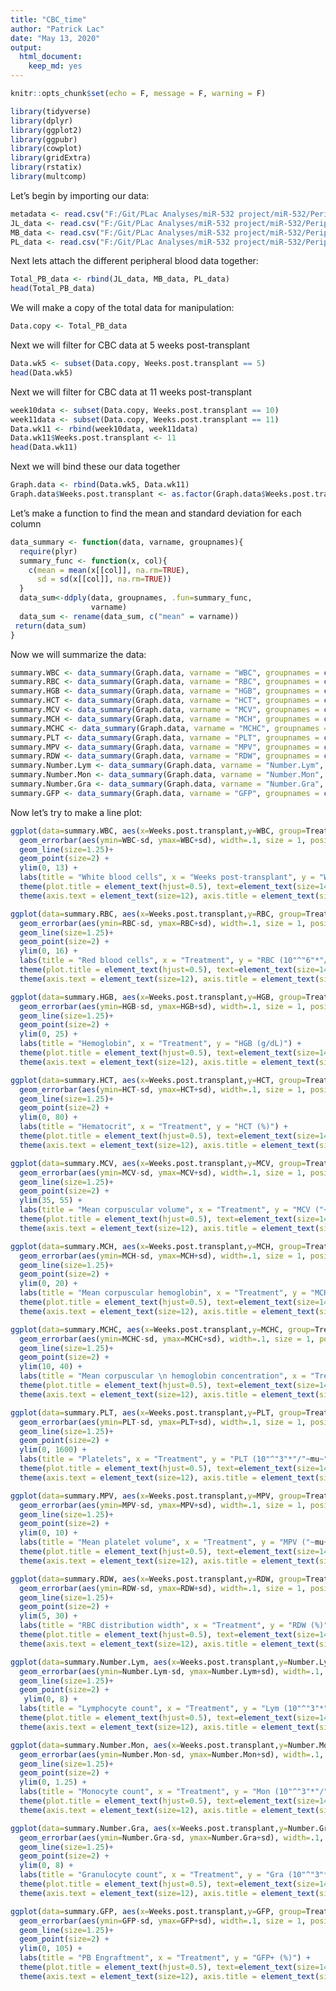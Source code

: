 ```yaml
---
title: "CBC_time"
author: "Patrick Lac"
date: "May 13, 2020"
output: 
  html_document: 
    keep_md: yes
---
```


```r
knitr::opts_chunk$set(echo = F, message = F, warning = F)
```

``` r
library(tidyverse)
library(dplyr)
library(ggplot2)
library(ggpubr)
library(cowplot)
library(gridExtra)
library(rstatix)
library(multcomp)
```

Let's begin by importing our data:

``` r
metadata <- read.csv("F:/Git/PLac Analyses/miR-532 project/miR-532/Peripheral bleeds/Data/BMT_MetaData.csv")
JL_data <- read.csv("F:/Git/PLac Analyses/miR-532 project/miR-532/Peripheral bleeds/Data/JL_532_BMT_Data.csv")
MB_data <- read.csv("F:/Git/PLac Analyses/miR-532 project/miR-532/Peripheral bleeds/Data/MB_532_BMT_Data.csv")
PL_data <- read.csv("F:/Git/PLac Analyses/miR-532 project/miR-532/Peripheral bleeds/Data/PL_532_BMT_Data.csv")
```

Next lets attach the different peripheral blood data together:
``` r
Total_PB_data <- rbind(JL_data, MB_data, PL_data)
head(Total_PB_data)
```

We will make a copy of the total data for manipulation:
``` r
Data.copy <- Total_PB_data
```

Next we will filter for CBC data at 5 weeks post-transplant
``` r
Data.wk5 <- subset(Data.copy, Weeks.post.transplant == 5)
head(Data.wk5)
```

Next we will filter for CBC data at 11 weeks post-transplant
``` r
week10data <- subset(Data.copy, Weeks.post.transplant == 10)
week11data <- subset(Data.copy, Weeks.post.transplant == 11)
Data.wk11 <- rbind(week10data, week11data)
Data.wk11$Weeks.post.transplant <- 11
head(Data.wk11)
```
Next we will bind these our data together
``` r
Graph.data <- rbind(Data.wk5, Data.wk11)
Graph.data$Weeks.post.transplant <- as.factor(Graph.data$Weeks.post.transplant)
```

Let's make a function to find the mean and standard deviation for each column
```r
data_summary <- function(data, varname, groupnames){
  require(plyr)
  summary_func <- function(x, col){
    c(mean = mean(x[[col]], na.rm=TRUE),
      sd = sd(x[[col]], na.rm=TRUE))
  }
  data_sum<-ddply(data, groupnames, .fun=summary_func,
                  varname)
  data_sum <- rename(data_sum, c("mean" = varname))
 return(data_sum)
}
```

Now we will summarize the data:
``` r
summary.WBC <- data_summary(Graph.data, varname = "WBC", groupnames = c("Treatment", "Weeks.post.transplant"))
summary.RBC <- data_summary(Graph.data, varname = "RBC", groupnames = c("Treatment", "Weeks.post.transplant"))
summary.HGB <- data_summary(Graph.data, varname = "HGB", groupnames = c("Treatment", "Weeks.post.transplant"))
summary.HCT <- data_summary(Graph.data, varname = "HCT", groupnames = c("Treatment", "Weeks.post.transplant"))
summary.MCV <- data_summary(Graph.data, varname = "MCV", groupnames = c("Treatment", "Weeks.post.transplant"))
summary.MCH <- data_summary(Graph.data, varname = "MCH", groupnames = c("Treatment", "Weeks.post.transplant"))
summary.MCHC <- data_summary(Graph.data, varname = "MCHC", groupnames = c("Treatment", "Weeks.post.transplant"))
summary.PLT <- data_summary(Graph.data, varname = "PLT", groupnames = c("Treatment", "Weeks.post.transplant"))
summary.MPV <- data_summary(Graph.data, varname = "MPV", groupnames = c("Treatment", "Weeks.post.transplant"))
summary.RDW <- data_summary(Graph.data, varname = "RDW", groupnames = c("Treatment", "Weeks.post.transplant"))
summary.Number.Lym <- data_summary(Graph.data, varname = "Number.Lym", groupnames = c("Treatment", "Weeks.post.transplant"))
summary.Number.Mon <- data_summary(Graph.data, varname = "Number.Mon", groupnames = c("Treatment", "Weeks.post.transplant"))
summary.Number.Gra <- data_summary(Graph.data, varname = "Number.Gra", groupnames = c("Treatment", "Weeks.post.transplant"))
summary.GFP <- data_summary(Graph.data, varname = "GFP", groupnames = c("Treatment", "Weeks.post.transplant"))
```

Now let's try to make a line plot:
```r
ggplot(data=summary.WBC, aes(x=Weeks.post.transplant,y=WBC, group=Treatment, color=Treatment)) +
  geom_errorbar(aes(ymin=WBC-sd, ymax=WBC+sd), width=.1, size = 1, position=position_dodge(0.05)) +
  geom_line(size=1.25)+
  geom_point(size=2) +
  ylim(0, 13) +
  labs(title = "White blood cells", x = "Weeks post-transplant", y = "WBC (10"^"3"*"/"~mu~"L)") +
  theme(plot.title = element_text(hjust=0.5), text=element_text(size=14)) +
  theme(axis.text = element_text(size=12), axis.title = element_text(size=14))
```

```r
ggplot(data=summary.RBC, aes(x=Weeks.post.transplant,y=RBC, group=Treatment, color=Treatment)) +
  geom_errorbar(aes(ymin=RBC-sd, ymax=RBC+sd), width=.1, size = 1, position=position_dodge(0.05)) +
  geom_line(size=1.25)+
  geom_point(size=2) +
  ylim(0, 16) +
  labs(title = "Red blood cells", x = "Treatment", y = "RBC (10"^"6"*"/"~mu~"L)") +
  theme(plot.title = element_text(hjust=0.5), text=element_text(size=14)) +
  theme(axis.text = element_text(size=12), axis.title = element_text(size=14))
```
```r
ggplot(data=summary.HGB, aes(x=Weeks.post.transplant,y=HGB, group=Treatment, color=Treatment)) +
  geom_errorbar(aes(ymin=HGB-sd, ymax=HGB+sd), width=.1, size = 1, position=position_dodge(0.05)) +
  geom_line(size=1.25)+
  geom_point(size=2) +
  ylim(0, 25) +
  labs(title = "Hemoglobin", x = "Treatment", y = "HGB (g/dL)") +
  theme(plot.title = element_text(hjust=0.5), text=element_text(size=14)) +
  theme(axis.text = element_text(size=12), axis.title = element_text(size=14))
```

```r
ggplot(data=summary.HCT, aes(x=Weeks.post.transplant,y=HCT, group=Treatment, color=Treatment)) +
  geom_errorbar(aes(ymin=HCT-sd, ymax=HCT+sd), width=.1, size = 1, position=position_dodge(0.05)) +
  geom_line(size=1.25)+
  geom_point(size=2) +
  ylim(0, 80) +
  labs(title = "Hematocrit", x = "Treatment", y = "HCT (%)") +
  theme(plot.title = element_text(hjust=0.5), text=element_text(size=14)) +
  theme(axis.text = element_text(size=12), axis.title = element_text(size=14))
```

```r
ggplot(data=summary.MCV, aes(x=Weeks.post.transplant,y=MCV, group=Treatment, color=Treatment)) +
  geom_errorbar(aes(ymin=MCV-sd, ymax=MCV+sd), width=.1, size = 1, position=position_dodge(0.05)) +
  geom_line(size=1.25)+
  geom_point(size=2) +
  ylim(35, 55) +
  labs(title = "Mean corpuscular volume", x = "Treatment", y = "MCV ("~mu~"m"^"3"*")") +
  theme(plot.title = element_text(hjust=0.5), text=element_text(size=14)) +
  theme(axis.text = element_text(size=12), axis.title = element_text(size=14))
```

```r
ggplot(data=summary.MCH, aes(x=Weeks.post.transplant,y=MCH, group=Treatment, color=Treatment)) +
  geom_errorbar(aes(ymin=MCH-sd, ymax=MCH+sd), width=.1, size = 1, position=position_dodge(0.05)) +
  geom_line(size=1.25)+
  geom_point(size=2) +
  ylim(0, 20) +
  labs(title = "Mean corpuscular hemoglobin", x = "Treatment", y = "MCH (pg)") +
  theme(plot.title = element_text(hjust=0.5), text=element_text(size=14)) +
  theme(axis.text = element_text(size=12), axis.title = element_text(size=14))
```

```r
ggplot(data=summary.MCHC, aes(x=Weeks.post.transplant,y=MCHC, group=Treatment, color=Treatment)) +
  geom_errorbar(aes(ymin=MCHC-sd, ymax=MCHC+sd), width=.1, size = 1, position=position_dodge(0.05)) +
  geom_line(size=1.25)+
  geom_point(size=2) +
  ylim(10, 40) +
  labs(title = "Mean corpuscular \n hemoglobin concentration", x = "Treatment", y = "MCHC (g/dl)") +
  theme(plot.title = element_text(hjust=0.5), text=element_text(size=14)) +
  theme(axis.text = element_text(size=12), axis.title = element_text(size=14))
```

```r
ggplot(data=summary.PLT, aes(x=Weeks.post.transplant,y=PLT, group=Treatment, color=Treatment)) +
  geom_errorbar(aes(ymin=PLT-sd, ymax=PLT+sd), width=.1, size = 1, position=position_dodge(0.05)) +
  geom_line(size=1.25)+
  geom_point(size=2) +
  ylim(0, 1600) +
  labs(title = "Platelets", x = "Treatment", y = "PLT (10"^"3"*"/"~mu~"L)") +
  theme(plot.title = element_text(hjust=0.5), text=element_text(size=14)) +
  theme(axis.text = element_text(size=12), axis.title = element_text(size=14))
```

```r
ggplot(data=summary.MPV, aes(x=Weeks.post.transplant,y=MPV, group=Treatment, color=Treatment)) +
  geom_errorbar(aes(ymin=MPV-sd, ymax=MPV+sd), width=.1, size = 1, position=position_dodge(0.05)) +
  geom_line(size=1.25)+
  geom_point(size=2) +
  ylim(0, 10) +
  labs(title = "Mean platelet volume", x = "Treatment", y = "MPV ("~mu~"m"^"3"*")") +
  theme(plot.title = element_text(hjust=0.5), text=element_text(size=14)) +
  theme(axis.text = element_text(size=12), axis.title = element_text(size=14))
```

```r
ggplot(data=summary.RDW, aes(x=Weeks.post.transplant,y=RDW, group=Treatment, color=Treatment)) +
  geom_errorbar(aes(ymin=RDW-sd, ymax=RDW+sd), width=.1, size = 1, position=position_dodge(0.05)) +
  geom_line(size=1.25)+
  geom_point(size=2) +
  ylim(5, 30) +
  labs(title = "RBC distribution width", x = "Treatment", y = "RDW (%)") +
  theme(plot.title = element_text(hjust=0.5), text=element_text(size=14)) +
  theme(axis.text = element_text(size=12), axis.title = element_text(size=14))
```
```r
ggplot(data=summary.Number.Lym, aes(x=Weeks.post.transplant,y=Number.Lym, group=Treatment, color=Treatment)) +
  geom_errorbar(aes(ymin=Number.Lym-sd, ymax=Number.Lym+sd), width=.1, size = 1, position=position_dodge(0.05)) +
  geom_line(size=1.25)+
  geom_point(size=2) +
   ylim(0, 8) +
  labs(title = "Lymphocyte count", x = "Treatment", y = "Lym (10"^"3"*"/"~mu~"L)") +
  theme(plot.title = element_text(hjust=0.5), text=element_text(size=14)) +
  theme(axis.text = element_text(size=12), axis.title = element_text(size=14))
```

```r
ggplot(data=summary.Number.Mon, aes(x=Weeks.post.transplant,y=Number.Mon, group=Treatment, color=Treatment)) +
  geom_errorbar(aes(ymin=Number.Mon-sd, ymax=Number.Mon+sd), width=.1, size = 1, position=position_dodge(0.05)) +
  geom_line(size=1.25)+
  geom_point(size=2) +
  ylim(0, 1.25) +
  labs(title = "Monocyte count", x = "Treatment", y = "Mon (10"^"3"*"/"~mu~"L)") +
  theme(plot.title = element_text(hjust=0.5), text=element_text(size=14)) +
  theme(axis.text = element_text(size=12), axis.title = element_text(size=14))
```

```r
ggplot(data=summary.Number.Gra, aes(x=Weeks.post.transplant,y=Number.Gra, group=Treatment, color=Treatment)) +
  geom_errorbar(aes(ymin=Number.Gra-sd, ymax=Number.Gra+sd), width=.1, size = 1, position=position_dodge(0.05)) +
  geom_line(size=1.25)+
  geom_point(size=2) +
  ylim(0, 8) +
  labs(title = "Granulocyte count", x = "Treatment", y = "Gra (10"^"3"*"/"~mu~"L)") +
  theme(plot.title = element_text(hjust=0.5), text=element_text(size=14)) +
  theme(axis.text = element_text(size=12), axis.title = element_text(size=14))
```

```r
ggplot(data=summary.GFP, aes(x=Weeks.post.transplant,y=GFP, group=Treatment, color=Treatment)) +
  geom_errorbar(aes(ymin=GFP-sd, ymax=GFP+sd), width=.1, size = 1, position=position_dodge(0.05)) +
  geom_line(size=1.25)+
  geom_point(size=2) +
  ylim(0, 105) +
  labs(title = "PB Engraftment", x = "Treatment", y = "GFP+ (%)") +
  theme(plot.title = element_text(hjust=0.5), text=element_text(size=14)) +
  theme(axis.text = element_text(size=12), axis.title = element_text(size=14))
```